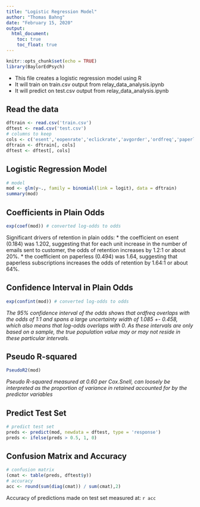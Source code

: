```yaml
---
title: "Logistic Regression Model"
author: "Thomas Bahng"
date: "February 15, 2020"
output: 
  html_document:
    toc: true
    toc_float: true
---
```


```r
knitr::opts_chunk$set(echo = TRUE)
library(BaylorEdPsych)
```

* This file creates a logistic regression model using R
* It will train on train.csv output from relay_data_analysis.ipynb
* It will predict on test.csv output from relay_data_analysis.ipynb

## Read the data

```r
dftrain <- read.csv('train.csv')
dftest <- read.csv('test.csv')
# columns to keep
cols <- c('esent','eopenrate','eclickrate','avgorder','ordfreq','paperless','y')
dftrain <- dftrain[, cols]
dftest <- dftest[, cols]
```

## Logistic Regression Model

```r
# model
mod <- glm(y~., family = binomial(link = logit), data = dftrain)
summary(mod)
```

## Coefficients in Plain Odds

```r
exp(coef(mod)) # converted log-odds to odds
```

Significant drivers of retention in plain odds: 
* the coefficient on esent (0.184) was 1.202, suggesting that for each unit increase in the number of emails sent to customer, the odds of retention increases by 1.2:1 or about 20%.
* the coefficient on paperless (0.494) was 1.64, suggesting that paperless subscriptions increases the odds of retention by 1.64:1 or about 64%.

## Confidence Interval in Plain Odds

```r
exp(confint(mod)) # converted log-odds to odds
```

*The 95% confidence interval of the odds shows that ordfreq overlaps with the odds of 1:1 and spans a large uncertainty width of 1.085 +- 0.458, which also means that log-odds overlaps with 0. As these intervals are only based on a sample, the true population value may or may not reside in these particular intervals.*

## Pseudo R-squared

```r
PseudoR2(mod)
```

*Pseudo R-squared measured at 0.60 per Cox.Snell, can loosely be interpreted as the proportion of variance in retained accounted for by the predictor variables*

## Predict Test Set

```r
# predict test set
preds <- predict(mod, newdata = dftest, type = 'response')
preds <- ifelse(preds > 0.5, 1, 0)
```

## Confusion Matrix and Accuracy

```r
# confusion matrix
(cmat <- table(preds, dftest$y))
# accuracy
acc <- round(sum(diag(cmat)) / sum(cmat),2)
```

Accuracy of predictions made on test set measured at: `r acc`
